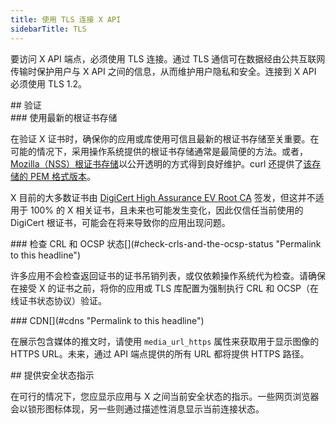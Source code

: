 ```yaml
---
title: 使用 TLS 连接 X API
sidebarTitle: TLS
---
```



要访问 X API 端点，必须使用 TLS 连接。通过 TLS 通信可在数据经由公共互联网传输时保护用户与 X API 之间的信息，从而维护用户隐私和安全。连接到 X API 必须使用 TLS 1.2。


<div id="verification">
  ## 验证
</div>

<div id="use-an-up-to-date-root-store">
  ### 使用最新的根证书存储
</div>

在验证 X 证书时，确保你的应用或库使用可信且最新的根证书存储至关重要。在可能的情况下，采用操作系统提供的根证书存储通常是最简便的方法。或者，[Mozilla（NSS）根证书存储](https://www.mozilla.org/en-US/about/governance/policies/security-group/certs/)以公开透明的方式得到良好维护。curl 还提供了[该存储的 PEM 格式版本](https://curl.haxx.se/docs/caextract.html)。

X 目前的大多数证书由 [DigiCert High Assurance EV Root CA](https://www.digicert.com/digicert-root-certificates.htm) 签发，但这并不适用于 100% 的 X 相关证书，且未来也可能发生变化，因此仅信任当前使用的 DigiCert 根证书，可能会在将来导致你的应用出现问题。

<div id="check-crls-and-the-ocsp-status">
  ### 检查 CRL 和 OCSP 状态[](#check-crls-and-the-ocsp-status "Permalink to this headline")
</div>

许多应用不会检查返回证书的证书吊销列表，或仅依赖操作系统代为检查。请确保在接受 X 的证书之前，将你的应用或 TLS 库配置为强制执行 CRL 和 OCSP（在线证书状态协议）验证。

<div id="cdns">
  ### CDN[](#cdns "Permalink to this headline")
</div>

在展示包含媒体的推文时，请使用 `media_url_https` 属性来获取用于显示图像的 HTTPS URL。未来，通过 API 端点提供的所有 URL 都将提供 HTTPS 路径。

<div id="provide-an-indication-of-security-status">
  ## 提供安全状态指示
</div>

在可行的情况下，您应显示应用与 X 之间当前安全状态的指示。一些网页浏览器会以锁形图标体现，另一些则通过描述性消息显示当前连接状态。